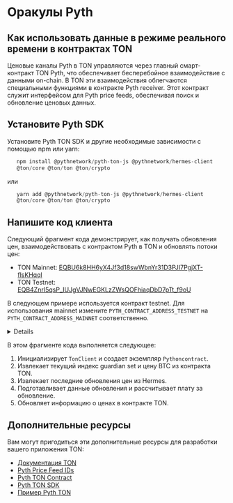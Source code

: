 

# Оракулы Pyth

## Как использовать данные в режиме реального времени в контрактах TON

Ценовые каналы Pyth в TON управляются через главный смарт-контракт TON Pyth, что обеспечивает бесперебойное взаимодействие с данными on-chain. В TON эти взаимодействия облегчаются специальными функциями в контракте Pyth receiver. Этот контракт служит интерфейсом для Pyth price feeds, обеспечивая поиск и обновление ценовых данных.

## Установите Pyth SDK

Установите Pyth TON SDK и другие необходимые зависимости с помощью npm или yarn:

```ts
   npm install @pythnetwork/pyth-ton-js @pythnetwork/hermes-client
   @ton/core @ton/ton @ton/crypto
```

   или

```ts
   yarn add @pythnetwork/pyth-ton-js @pythnetwork/hermes-client
   @ton/core @ton/ton @ton/crypto
```

## Напишите код клиента

Следующий фрагмент кода демонстрирует, как получать обновления цен, взаимодействовать с контрактом Pyth в TON и обновлять потоки цен:

- TON Mainnet: [EQBU6k8HH6yX4Jf3d18swWbnYr31D3PJI7PgjXT-flsKHqql](https://docs.pyth.network/price-feeds/contract-addresses/ton)
- TON Testnet: [EQB4ZnrI5qsP_IUJgVJNwEGKLzZWsQOFhiaqDbD7pTt_f9oU](https://docs.pyth.network/price-feeds/contract-addresses/ton)

В следующем примере используется контракт testnet. Для использования mainnet измените `PYTH_CONTRACT_ADDRESS_TESTNET` на `PYTH_CONTRACT_ADDRESS_MAINNET` соответственно. 
<details>
```ts
import { TonClient, Address, WalletContractV4 } from "@ton/ton";
import { toNano } from "@ton/core";
import { mnemonicToPrivateKey } from "@ton/crypto";
import { HermesClient } from "@pythnetwork/hermes-client";
import {
  PythContract,
  PYTH_CONTRACT_ADDRESS_TESTNET,
  calculateUpdatePriceFeedsFee,
} from "@pythnetwork/pyth-ton-js";
const BTC_PRICE_FEED_ID =
  "0xe62df6c8b4a85fe1a67db44dc12de5db330f7ac66b72dc658afedf0f4a415b43";
async function main() {
  // Initialize TonClient
  const client = new TonClient({
    endpoint: "https://testnet.toncenter.com/api/v2/jsonRPC",
    apiKey: "your-api-key-here", // Optional
  });
  // Create PythContract instance
  const contractAddress = Address.parse(PYTH_CONTRACT_ADDRESS_TESTNET);
  const contract = client.open(PythContract.createFromAddress(contractAddress));
  // Get current guardian set index
  const guardianSetIndex = await contract.getCurrentGuardianSetIndex();
  console.log("Guardian Set Index:", guardianSetIndex);
  // Get BTC price from TON contract
  const price = await contract.getPriceUnsafe(BTC_PRICE_FEED_ID);
  console.log("BTC Price from TON contract:", price);
  // Fetch latest price updates from Hermes
  const hermesEndpoint = "https://hermes.pyth.network";
  const hermesClient = new HermesClient(hermesEndpoint);
  const priceIds = [BTC_PRICE_FEED_ID];
  const latestPriceUpdates = await hermesClient.getLatestPriceUpdates(
    priceIds,
    { encoding: "hex" }
  );
  console.log("Hermes BTC price:", latestPriceUpdates.parsed?.[0].price);
  // Prepare update data
  const updateData = Buffer.from(latestPriceUpdates.binary.data[0], "hex");
  console.log("Update data:", updateData);
  // Get update fee
  const updateFee = await contract.getUpdateFee(updateData);
  console.log("Update fee:", updateFee);
  const totalFee =
    calculateUpdatePriceFeedsFee(BigInt(updateFee)) + BigInt(updateFee);
  // Update price feeds
  const mnemonic = "your mnemonic here";
  const key = await mnemonicToPrivateKey(mnemonic.split(" "));
  const wallet = WalletContractV4.create({
    publicKey: key.publicKey,
    workchain: 0,
  });
  const provider = client.open(wallet);
  await contract.sendUpdatePriceFeeds(
    provider.sender(key.secretKey),
    updateData,
    totalFee
  );
  console.log("Price feeds updated successfully.");
}
main().catch(console.error);
```
</details>

В этом фрагменте кода выполняется следующее:

1. Инициализирует `TonClient` и создает экземпляр `Pythoncontract`.
2. Извлекает текущий индекс guardian set и цену BTC из контракта TON.
3. Извлекает последние обновления цен из Hermes.
4. Подготавливает данные обновления и рассчитывает плату за обновление.
5. Обновляет информацию о ценах в контракте TON.

## Дополнительные ресурсы

Вам могут пригодиться эти дополнительные ресурсы для разработки вашего приложения TON:

- [Документация TON](https://ton.org/docs/)
- [Pyth Price Feed IDs](https://pyth.network/developers/price-feed-ids)
- [Pyth TON Contract](https://github.com/pyth-network/pyth-crosschain/tree/main/target_chains/ton/contracts)
- [Pyth TON SDK](https://github.com/pyth-network/pyth-crosschain/tree/main/target_chains/ton/sdk)
- [Пример Pyth TON](https://github.com/pyth-network/pyth-examples/tree/main/price_feeds/ton/sdk_js_usage)

<Feedback />
